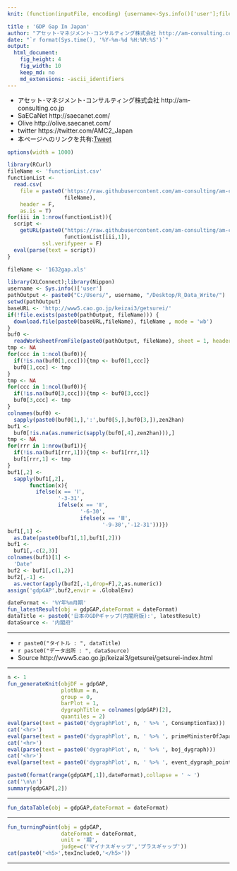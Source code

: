 ```yaml
---
knit: (function(inputFile, encoding) {username<-Sys.info()['user'];fileName<-'defaultPath.csv';pathToFile <-paste0('C:/Users/', username,'/Desktop/pathToCSV/');setwd(pathToFile);buf0<-read.csv(fileName,header = F,skip = 0,stringsAsFactor = F,check.names = F,fileEncoding = 'utf-8');timeStamp<-format(Sys.time(),'%Y%m%d%H%M%S');rmarkdown::render(inputFile, encoding = encoding, output_file = paste0('C:/Users/',username,buf0[2,1],'charts/','am-consulting.co.jp-GDPGapInJapan.html')) })

title : 'GDP Gap In Japan'
author: "アセット･マネジメント･コンサルティング株式会社 http://am-consulting.co.jp"
date: "`r format(Sys.time(), '%Y-%m-%d %H:%M:%S')`"
output: 
  html_document:
    fig_height: 4
    fig_width: 10
    keep_md: no
    md_extensions: -ascii_identifiers 
---
```

<link href="http://knowledgevault.saecanet.com/components/rmarkdown-html.css" rel="stylesheet">
<script src="http://knowledgevault.saecanet.com/components/JavascriptCode.js"></script>
<style>.main-container {max-width : 1000px;}</style>

- アセット･マネジメント･コンサルティング株式会社 http://am-consulting.co.jp
- SaECaNet http://saecanet.com/
- Olive http://olive.saecanet.com/
- twitter https://twitter.com/AMC2_Japan
- 本ページへのリンクを共有:<a href="https://twitter.com/share" class="twitter-share-button" data-via="AMC2_Japan" data-size="large">Tweet</a> <script>!function(d,s,id){var js,fjs=d.getElementsByTagName(s)[0],p=/^http:/.test(d.location)?'http':'https';if(!d.getElementById(id)){js=d.createElement(s);js.id=id;js.src=p+'://platform.twitter.com/widgets.js';fjs.parentNode.insertBefore(js,fjs);}}(document, 'script', 'twitter-wjs');</script>

```r
options(width = 1000)
```

```r
library(RCurl)
fileName <- 'functionList.csv'
functionList <-
  read.csv(
    file = paste0('https://raw.githubusercontent.com/am-consulting/am-consulting.github.io/master/csv/',
                  fileName),
    header = F,
    as.is = T)
for(iii in 1:nrow(functionList)){
  script <- 
    getURL(paste0("https://raw.githubusercontent.com/am-consulting/am-consulting.github.io/master/", 
                  functionList[iii,1]),
           ssl.verifypeer = F)
  eval(parse(text = script))
}
```

```r
fileName <- '1632gap.xls'
```

```r
library(XLConnect);library(Nippon)
username <- Sys.info()['user']
pathOutput <- paste0("C:/Users/", username, "/Desktop/R_Data_Write/")
setwd(pathOutput)
baseURL <- 'http://www5.cao.go.jp/keizai3/getsurei/'
if(!file.exists(paste0(pathOutput, fileName))) {
  download.file(paste0(baseURL,fileName), fileName , mode = 'wb')
}
buf0 <- 
  readWorksheetFromFile(paste0(pathOutput, fileName), sheet = 1, header = F)
tmp <- NA
for(ccc in 1:ncol(buf0)){
  if(!is.na(buf0[1,ccc])){tmp <- buf0[1,ccc]}
  buf0[1,ccc] <- tmp
}
tmp <- NA
for(ccc in 1:ncol(buf0)){
  if(!is.na(buf0[3,ccc])){tmp <- buf0[3,ccc]}
  buf0[3,ccc] <- tmp
}
colnames(buf0) <-
  sapply(paste0(buf0[1,],':',buf0[5,],buf0[3,]),zen2han)
buf1 <-
  buf0[!is.na(as.numeric(sapply(buf0[,4],zen2han))),]
tmp <- NA
for(rrr in 1:nrow(buf1)){
  if(!is.na(buf1[rrr,1])){tmp <- buf1[rrr,1]}
  buf1[rrr,1] <- tmp
}
buf1[,2] <-
  sapply(buf1[,2],
       function(x){
         ifelse(x == 'Ⅰ',
                '-3-31',
                ifelse(x == 'Ⅱ',  
                       '-6-30',
                       ifelse(x == 'Ⅲ', 
                              '-9-30','-12-31')))})
buf1[,1] <- 
  as.Date(paste0(buf1[,1],buf1[,2]))
buf1 <- 
  buf1[,-c(2,3)]
colnames(buf1)[1] <- 
  'Date'
buf2 <- buf1[,c(1,2)]
buf2[,-1] <-
  as.vector(apply(buf2[,-1,drop=F],2,as.numeric))
assign('gdpGAP',buf2,envir = .GlobalEnv)
```

```r
dateFormat <- '%Y年%m月期'
fun_latestResult(obj = gdpGAP,dateFormat = dateFormat)
dataTitle <- paste0('日本のGDPギャップ(内閣府版):', latestResult)
dataSource <- '内閣府'
```

***

- `r paste0("タイトル : ", dataTitle)`
- `r paste0("データ出所 : ", dataSource)`
- Source http://www5.cao.go.jp/keizai3/getsurei/getsurei-index.html

***

```r
n <- 1
fun_generateKnit(objDF = gdpGAP,
                 plotNum = n,
                 group = 0,
                 barPlot = 1,
                 dygraphTitle = colnames(gdpGAP)[2],
                 quantiles = 2)
eval(parse(text = paste0('dygraphPlot', n, ' %>% ', ConsumptionTax)))
cat('<hr>')
eval(parse(text = paste0('dygraphPlot', n, ' %>% ', primeMinisterOfJapan_dygraph)))
cat('<hr>')
eval(parse(text = paste0('dygraphPlot', n, ' %>% ', boj_dygraph)))
cat('<hr>')
eval(parse(text = paste0('dygraphPlot', n, ' %>% ', event_dygraph_point,' %>%  ',event_dygraph_range)))
```

```r
paste0(format(range(gdpGAP[,1]),dateFormat),collapse = ' ~ ')
cat('\n\n')
summary(gdpGAP[,2])
```

***

```r
fun_dataTable(obj = gdpGAP,dateFormat = dateFormat)
```

***

```r
fun_turningPoint(obj = gdpGAP,
                 dateFormat = dateFormat,
                 unit = '期',
                 judge=c('マイナスギャップ','プラスギャップ'))
cat(paste0('<h5>',texInclude0,'</h5>'))
```

***

<script>MakeNegative();</script>
<script>
  (function(i,s,o,g,r,a,m){i['GoogleAnalyticsObject']=r;i[r]=i[r]||function(){
  (i[r].q=i[r].q||[]).push(arguments)},i[r].l=1*new Date();a=s.createElement(o),
  m=s.getElementsByTagName(o)[0];a.async=1;a.src=g;m.parentNode.insertBefore(a,m)
  })(window,document,'script','https://www.google-analytics.com/analytics.js','ga');

  ga('create', 'UA-3077339-5', 'auto');
  ga('send', 'pageview');

</script>
